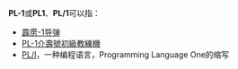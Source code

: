 '''PL-1'''或'''PL1'''、'''PL/1'''可以指：
*[[霹雳-1导弹|霹雳-1导弹]]
*[[PL-1介壽號初級教練機|PL-1介壽號初級教練機]]
*[[PL/I|PL/I]]，一种编程语言，Programming Language One的缩写
{{disambig|Cat=字母数字组合消歧义}}